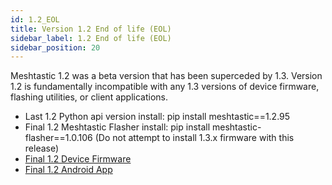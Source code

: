 ```yaml
---
id: 1.2_EOL
title: Version 1.2 End of life (EOL)
sidebar_label: 1.2 End of life (EOL)
sidebar_position: 20
---
```


Meshtastic 1.2 was a beta version that has been superceded by 1.3. Version 1.2 is fundamentally incompatible with any 1.3 versions of device firmware, flashing utilities, or client applications.

- Last 1.2 Python api version install: pip install meshtastic==1.2.95
- Final 1.2 Meshtastic Flasher install: pip install meshtastic-flasher==1.0.106 (Do not attempt to install 1.3.x firmware with this release)
- [Final 1.2 Device Firmware](https://github.com/meshtastic/firmware/releases/tag/v1.2.65.0adc5ce)
- [Final 1.2 Android App](https://github.com/meshtastic/Meshtastic-Android/releases/tag/1.2.67)
